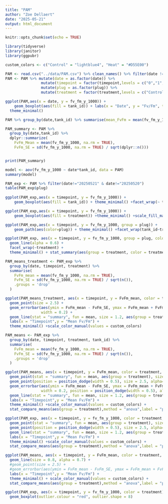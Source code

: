 ```yaml
---
title: "PAM"
author: "Zoe Dellaert"
date: "2025-05-21"
output: html_document
---
```


```r
knitr::opts_chunk$set(echo = TRUE)
```

```r
library(tidyverse)
library(janitor)
library(ggpubr)

custom_colors <- c("Control" = "lightblue4", "Heat" = "#D55E00")

PAM <- read.csv("../data/PAM.csv") %>% clean_names() %>% filter(date != "20250519")
PAM <- PAM %>% mutate(date = as.factor(date)) %>% 
                mutate(timepoint = factor(timepoint,levels = c("0","1","3","6","12","24","36","48"), ordered = TRUE)) %>% 
                mutate(plug = as.factor(plug)) %>%
                mutate(treatment = factor(treatment,levels = c("Control","Heat", ordered=TRUE)))

ggplot(PAM,aes(x = date, y = fv_fm_y_1000)) + 
    geom_boxplot(aes(fill = tank_id)) + labs(x = "Date", y = "Fv/Fm", title = "Fv/Fm by Date and Tank") +
  theme_minimal()

PAM %>% group_by(date,tank_id) %>% summarise(mean_FvFm = mean(fv_fm_y_1000))

PAM_summary <- PAM %>%
  group_by(date,tank_id) %>%
  dplyr::summarize(
    FvFm_Mean = mean(fv_fm_y_1000, na.rm = TRUE),
    FvFm_SE = sd(fv_fm_y_1000, na.rm = TRUE) / sqrt(dplyr::n()))


print(PAM_summary)

model <- aov(fv_fm_y_1000 ~ date*tank_id, data = PAM)
summary(model)
```

```r
PAM_exp <- PAM %>% filter(date!="20250521" & date!="20250520")
table(PAM_exp$plug)
  
ggplot(PAM_exp,aes(x = timepoint, y = fv_fm_y_1000)) + 
    geom_boxplot(aes(fill = tank_id)) + theme_minimal() +facet_wrap(~ treatment, scales = "free_x") 

ggplot(PAM_exp,aes(x = timepoint, y = fv_fm_y_1000)) + 
    geom_boxplot(aes(fill = treatment)) +theme_minimal() +scale_fill_manual(values = custom_colors) 

ggplot(PAM_exp,aes(x = timepoint, y = fv_fm_y_1000, group = plug)) + 
    geom_path(aes(color=plug)) + theme_minimal() +facet_wrap(tank_id~treatment) 

ggplot(PAM_exp, aes(x = timepoint, y = fv_fm_y_1000, group = plug, color = tank_id)) +
  geom_line(alpha = 0.6) +
  facet_wrap(~treatment) +
  theme_minimal() + stat_summary(aes(group = treatment, color = treatment), fun = mean, geom = "line", size = 1.2)

```


```r
PAM_means_treatment <- PAM_exp %>%
  group_by(date, timepoint, treatment) %>%
  summarise(
    FvFm_mean = mean(fv_fm_y_1000, na.rm = TRUE),
    FvFm_SE = sd(fv_fm_y_1000, na.rm = TRUE) / sqrt(n()),
    .groups = 'drop'
  )

ggplot(PAM_means_treatment, aes(x = timepoint, y = FvFm_mean, color = treatment,group = treatment)) +
  geom_point(size = 2.5) +
  geom_errorbar(aes(ymin = FvFm_mean - FvFm_SE, ymax = FvFm_mean + FvFm_SE),
                width = 0.2) +
  geom_line(stat = "summary", fun = mean, size = 1.2, aes(group = treatment)) +
  labs(x = "Timepoint",y = "Mean Fv/Fm") +
  theme_minimal() +scale_color_manual(values = custom_colors)

PAM_means <- PAM_exp %>%
  group_by(date, timepoint, treatment, tank_id) %>%
  summarise(
    FvFm_mean = mean(fv_fm_y_1000, na.rm = TRUE),
    FvFm_SE = sd(fv_fm_y_1000, na.rm = TRUE) / sqrt(n()),
    .groups = 'drop'
  )

ggplot(PAM_means, aes(x = timepoint, y = FvFm_mean, color = treatment, shape = tank_id)) +
  geom_point(stat = "summary", fun = mean, aes(group = treatment), size=2.5) +
  geom_point(position = position_dodge(width = 0.5), size = 2.5, alpha=0.5) +
  geom_errorbar(aes(ymin = FvFm_mean - FvFm_SE, ymax = FvFm_mean + FvFm_SE),
                width = 0.2, position = position_dodge(width = 0.5), alpha=0.5) +
  geom_line(stat = "summary", fun = mean, size = 1.2, aes(group = treatment)) +
  labs(x = "Timepoint",y = "Mean Fv/Fm") +
  theme_minimal() +scale_color_manual(values = custom_colors) +
  stat_compare_means(aes(group = treatment),method = "anova",label = "p.format",size = 3)

ggplot(PAM_exp, aes(x = timepoint, y = fv_fm_y_1000, color = treatment, shape = tank_id)) +
  geom_point(stat = "summary", fun = mean, aes(group = treatment), size=2.5) +
  geom_point(position = position_dodge(width = 0.5), size = 2.5, alpha=0.5) +
  geom_line(stat = "summary", fun = mean, size = 1.2, aes(group = treatment)) +
  labs(x = "Timepoint",y = "Mean Fv/Fm") +
  theme_minimal() +scale_color_manual(values = custom_colors) +
  stat_compare_means(aes(group = treatment),method = "anova",label = "p.format",size = 3)

ggplot(PAM_means, aes(x = timepoint, y = FvFm_mean, color = treatment, group = tank_id,shape = tank_id)) +
  geom_line(size = 0.8, alpha = 0.7) +
  #geom_point(size = 2.5) + 
  #geom_errorbar(aes(ymin = FvFm_mean - FvFm_SE, ymax = FvFm_mean + FvFm_SE),width = 0.2) +
  labs(x = "Timepoint",y = "Mean Fv/Fm") +
  theme_minimal() + scale_color_manual(values = custom_colors) +
  stat_compare_means(aes(group = treatment),method = "anova",label = "p.format",size = 3)


```

```r
ggplot(PAM_exp, aes(x = timepoint, y = fv_fm_y_1000, color = treatment)) +
  geom_boxplot(outlier.colour = "red", outlier.shape = 8) 


```


